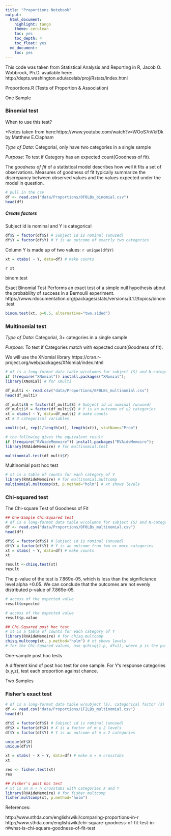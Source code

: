 ```yaml
---
title: "Proportions Notebook"
output: 
  html_document:
    highlight: tango
    theme: cerulean
    toc: yes
    toc_depth: 4
    toc_float: yes
  md_document:
    toc: yes
---
```


This code was taken from Statistical Analysis and Reporting in R, Jacob O. Wobbrock, Ph.D.
available here: http://depts.washington.edu/acelab/proj/Rstats/index.html

 Proportions.R
(Tests of Proportion & Association)

One Sample


### Binomial test

When to use this test? 

*Notes taken from here:https://www.youtube.com/watch?v=WOoS7nVkfDk by Matthew E.Clapham

*Type of Data*: Categorial, only have two categories in a single sample

*Purpose*: To test if Category has an expected count(Goodness of fit).

The *goodness of fit* of a statistical model describes how well it fits a set of observations. Measures of goodness of fit typically summarize the discrepancy between observed values and the values expected under the model in question.


```r
# pull in the csv
df <- read.csv("data/Proportions/0F0LBs_binomial.csv")
head(df)
```
##### Create factors
Subject id is nominal and Y is categorical

```r

df$S = factor(df$S) # Subject id is nominal (unused)
df$Y = factor(df$Y) # Y is an outcome of exactly two categories

```
Column Y is made up of two values: `r unique(df$Y)`
```r
xt = xtabs( ~ Y, data=df) # make counts

```
`r xt`

binom.test 

Exact Binomial Test
Performs an exact test of a simple null hypothesis about the probability of success in a Bernoulli experiment.
https://www.rdocumentation.org/packages/stats/versions/3.1.1/topics/binom.test

```r
binom.test(xt, p=0.5, alternative="two.sided")
```


### Multinomial test
*Type of Data*: Categorial, 3+ categories in a single sample

*Purpose*: To test if Categories match with expected count(Goodness of fit).

We will use the XNomial library
https://cran.r-project.org/web/packages/XNomial/index.html


```r
# df is a long-format data table w/columns for subject (S) and N-category outcome (Y)
if (!require("XNomial")) install.packages("XNomial");  
library(XNomial) # for xmulti

df_multi <- read.csv("data/Proportions/0F0LBs_multinomial.csv")
head(df_multi) 
```
```r
df_multi$S = factor(df_multi$S) # Subject id is nominal (unused)
df_multi$Y = factor(df_multi$Y) # Y is an outcome of ≥2 categories
xt = xtabs( ~ Y, data=df_multi) # make counts
xt # 3 categorical variables
```
```r
xmulti(xt, rep(1/length(xt), length(xt)), statName="Prob")
```
```r
# the following gives the equivalent result
if (!require("RVAideMemoire")) install.packages("RVAideMemoire");  
library(RVAideMemoire) # for multinomial.test

multinomial.test(df_multi$Y)
```
Multinomial post hoc test
```r
# xt is a table of counts for each category of Y
library(RVAideMemoire) # for multinomial.multcomp
multinomial.multcomp(xt, p.method="holm") # xt shows levels
```
### Chi-squared test 

The Chi-square Test of Goodness of Fit

```r
## One-Sample Chi-Squared test
# df is a long-format data table w/columns for subject (S) and N-category outcome (Y)
df <- read.csv("data/Proportions/0F0LBs_multinomial.csv")
head(df)
```

```r
df$S = factor(df$S) # Subject id is nominal (unused)
df$Y = factor(df$Y) # Y is an outcome from two or more categories
xt = xtabs( ~ Y, data=df) # make counts
xt
```

```r
result <-chisq.test(xt)
result 
```
The p-value of the test is 7.869e-05, which is less than the significiance level alpha =0.05. We can conclude that the outcomes are not evenly distributed p-value of 7.869e-05.
```r
# access of the expected value
result$expected
```
```r
# access of the expected value
result$p.value
```

```r
## Chi-Squared post hoc test
# xt is a table of counts for each category of Y
library(RVAideMemoire) # for chisq.multcomp
chisq.multcomp(xt, p.method="holm") # xt shows levels
# for the Chi-Squared values, use qchisq(1-p, df=1), where p is the pairwise p-value.
```

One-sample post hoc tests

A different kind of post hoc test for one sample. For Y's response categories (x,y,z), test each proportion against chance.


Two Samples

### Fisher's exact test
```r
# df is a long-format data table w/subject (S), categorical factor (X) and outcome (Y)
df <- read.csv("data/Proportions/1F2LBs_multinomial.csv")
head(df)
```

```r
df$S = factor(df$S) # Subject id is nominal (unused)
df$X = factor(df$X) # X is a factor of m ≥ 2 levels
df$Y = factor(df$Y) # Y is an outcome of n ≥ 2 categories
```

```r
unique(df$X)
unique(df$Y)

```

```r
xt = xtabs( ~ X + Y, data=df) # make m × n crosstabs
xt
```


```r
res <- fisher.test(xt)
res
```

```r
## Fisher's post hoc test
# xt is an m × n crosstabs with categories X and Y
library(RVAideMemoire) # for fisher.multcomp
fisher.multcomp(xt, p.method="holm")
```
References: 

http://www.sthda.com/english/wiki/comparing-proportions-in-r
http://www.sthda.com/english/wiki/chi-square-goodness-of-fit-test-in-r#what-is-chi-square-goodness-of-fit-test
